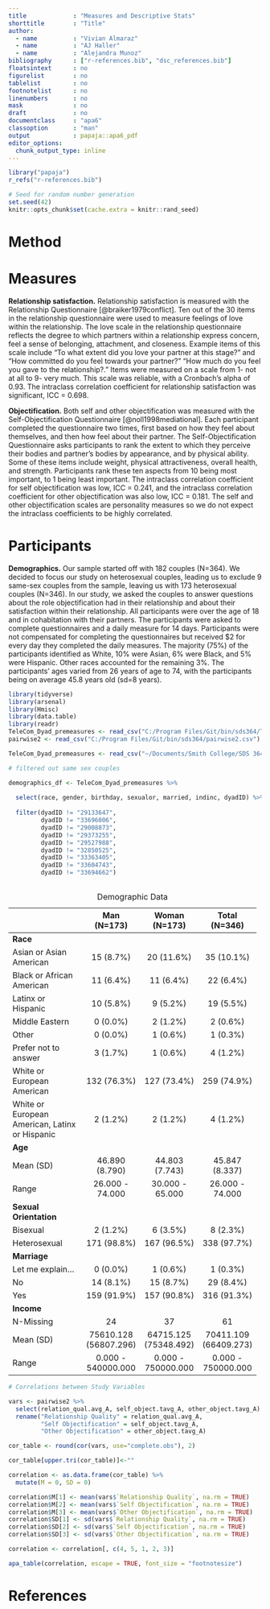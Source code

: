 ```yaml
---
title             : "Measures and Descriptive Stats"
shorttitle        : "Title"
author: 
  - name          : "Vivian Almaraz"
  - name          : "AJ Haller"
  - name          : "Alejandra Munoz"
bibliography      : ["r-references.bib", "dsc_references.bib"]
floatsintext      : no
figurelist        : no
tablelist         : no
footnotelist      : no
linenumbers       : no
mask              : no
draft             : no
documentclass     : "apa6"
classoption       : "man"
output            : papaja::apa6_pdf
editor_options: 
  chunk_output_type: inline
---
```


```r
library("papaja")
r_refs("r-references.bib")
```

```r
# Seed for random number generation
set.seed(42)
knitr::opts_chunk$set(cache.extra = knitr::rand_seed)
```

# Method

# Measures

**Relationship satisfaction.** Relationship satisfaction is measured with the Relationship Questionnaire [@braiker1979conflict]. Ten out of the 30 items in the relationship questionnaire were used to measure feelings of love within the relationship. The love scale in the relationship questionnaire reflects the degree to which partners within a relationship express concern, feel a sense of belonging, attachment, and closeness. Example items of this scale include "To what extent did you love your partner at this stage?" and "How committed do you feel towards your partner?" "How much do you feel you gave to the relationship?." Items were measured on a scale from 1- not at all to 9- very much. This scale was reliable, with a Cronbach's alpha of 0.93. The intraclass correlation coefficient for relationship satisfaction was significant, ICC = 0.698.

**Objectification.** Both self and other objectification was measured with the Self-Objectification Questionnaire [@noll1998mediational]. Each participant completed the questionnaire two times, first based on how they feel about themselves, and then how feel about their partner. The Self-Objectification Questionnaire asks participants to rank the extent to which they perceive their bodies and partner's bodies by appearance, and by physical ability. Some of these items include weight, physical attractiveness, overall health, and strength. Participants rank these ten aspects from 10 being most important, to 1 being least important. The intraclass correlation coefficient for self objectification was low, ICC = 0.241, and the intraclass correlation coefficient for other objectification was also low, ICC = 0.181. The self and other objectification scales are personality measures so we do not expect the intraclass coefficients to be highly correlated.

# Participants

**Demographics.** Our sample started off with 182 couples (N=364). We decided to focus our study on heterosexual couples, leading us to exclude 9 same-sex couples from the sample, leaving us with 173 heterosexual couples (N=346). In our study, we asked the couples to answer questions about the role objectification had in their relationship and about their satisfaction within their relationship. All participants were over the age of 18 and in cohabitation with their partners. The participants were asked to complete questionnaires and a daily measure for 14 days. Participants were not compensated for completing the questionnaires but received \$2 for every day they completed the daily measures. The majority (75%) of the participants identified as White, 10% were Asian, 6% were Black, and 5% were Hispanic. Other races accounted for the remaining 3%. The participants' ages varied from 26 years of age to 74, with the participants being on average 45.8 years old (sd=8 years).

```r
library(tidyverse)
library(arsenal)
library(Hmisc)
library(data.table)
library(readr)
TeleCom_Dyad_premeasures <- read_csv("C:/Program Files/Git/bin/sds364/TeleCom_Dyad_premeasures.csv")
pairwise2 <- read_csv("C:/Program Files/Git/bin/sds364/pairwise2.csv")

TeleCom_Dyad_premeasures <- read_csv("~/Documents/Smith College/SDS 364/Project/sds364/TeleCom_Dyad_premeasures.csv")

```

```r

# filtered out same sex couples 

demographics_df <- TeleCom_Dyad_premeasures %>% 
  
  select(race, gender, birthday, sexualor, married, indinc, dyadID) %>%
  
  filter(dyadID != "29133647",
         dyadID != "33696006",
         dyadID != "29008873", 
         dyadID != "29373255",  
         dyadID != "29527988", 
         dyadID != "32850525",  
         dyadID != "33363405",  
         dyadID != "33604743", 
         dyadID != "33694662")



```

+------------------------------------------------+------------------------+------------------------+------------------------+
|                                                | Man (N=173)            | Woman (N=173)          | Total (N=346)          |
+:===============================================+:======================:+:======================:+:======================:+
| **Race**                                       |                        |                        |                        |
+------------------------------------------------+------------------------+------------------------+------------------------+
| Asian or Asian American                        | 15 (8.7%)              | 20 (11.6%)             | 35 (10.1%)             |
+------------------------------------------------+------------------------+------------------------+------------------------+
| Black or African American                      | 11 (6.4%)              | 11 (6.4%)              | 22 (6.4%)              |
+------------------------------------------------+------------------------+------------------------+------------------------+
| Latinx or Hispanic                             | 10 (5.8%)              | 9 (5.2%)               | 19 (5.5%)              |
+------------------------------------------------+------------------------+------------------------+------------------------+
| Middle Eastern                                 | 0 (0.0%)               | 2 (1.2%)               | 2 (0.6%)               |
+------------------------------------------------+------------------------+------------------------+------------------------+
| Other                                          | 0 (0.0%)               | 1 (0.6%)               | 1 (0.3%)               |
+------------------------------------------------+------------------------+------------------------+------------------------+
| Prefer not to answer                           | 3 (1.7%)               | 1 (0.6%)               | 4 (1.2%)               |
+------------------------------------------------+------------------------+------------------------+------------------------+
| White or European American                     | 132 (76.3%)            | 127 (73.4%)            | 259 (74.9%)            |
+------------------------------------------------+------------------------+------------------------+------------------------+
| White or European American, Latinx or Hispanic | 2 (1.2%)               | 2 (1.2%)               | 4 (1.2%)               |
+------------------------------------------------+------------------------+------------------------+------------------------+
| **Age**                                        |                        |                        |                        |
+------------------------------------------------+------------------------+------------------------+------------------------+
| Mean (SD)                                      | 46.890 (8.790)         | 44.803 (7.743)         | 45.847 (8.337)         |
+------------------------------------------------+------------------------+------------------------+------------------------+
| Range                                          | 26.000 - 74.000        | 30.000 - 65.000        | 26.000 - 74.000        |
+------------------------------------------------+------------------------+------------------------+------------------------+
| **Sexual Orientation**                         |                        |                        |                        |
+------------------------------------------------+------------------------+------------------------+------------------------+
| Bisexual                                       | 2 (1.2%)               | 6 (3.5%)               | 8 (2.3%)               |
+------------------------------------------------+------------------------+------------------------+------------------------+
| Heterosexual                                   | 171 (98.8%)            | 167 (96.5%)            | 338 (97.7%)            |
+------------------------------------------------+------------------------+------------------------+------------------------+
| **Marriage**                                   |                        |                        |                        |
+------------------------------------------------+------------------------+------------------------+------------------------+
| Let me explain...                              | 0 (0.0%)               | 1 (0.6%)               | 1 (0.3%)               |
+------------------------------------------------+------------------------+------------------------+------------------------+
| No                                             | 14 (8.1%)              | 15 (8.7%)              | 29 (8.4%)              |
+------------------------------------------------+------------------------+------------------------+------------------------+
| Yes                                            | 159 (91.9%)            | 157 (90.8%)            | 316 (91.3%)            |
+------------------------------------------------+------------------------+------------------------+------------------------+
| **Income**                                     |                        |                        |                        |
+------------------------------------------------+------------------------+------------------------+------------------------+
| N-Missing                                      | 24                     | 37                     | 61                     |
+------------------------------------------------+------------------------+------------------------+------------------------+
| Mean (SD)                                      | 75610.128 (56807.296)  | 64715.125 (75348.492)  | 70411.109 (66409.273)  |
+------------------------------------------------+------------------------+------------------------+------------------------+
| Range                                          | 0.000 - 540000.000     | 0.000 - 750000.000     | 0.000 - 750000.000     |
+------------------------------------------------+------------------------+------------------------+------------------------+
: Demographic Data

```r
# Correlations between Study Variables

vars <- pairwise2 %>% 
  select(relation_qual.avg_A, self_object.tavg_A, other_object.tavg_A) %>% 
  rename("Relationship Quality" = relation_qual.avg_A,
         "Self Objectification" = self_object.tavg_A,
         "Other Objectification" = other_object.tavg_A)

cor_table <- round(cor(vars, use="complete.obs"), 2)

cor_table[upper.tri(cor_table)]<-""

correlation <- as.data.frame(cor_table) %>% 
  mutate(M = 0, SD = 0)

correlation$M[1] <- mean(vars$`Relationship Quality`, na.rm = TRUE)
correlation$M[2] <- mean(vars$`Self Objectification`, na.rm = TRUE)
correlation$M[3] <- mean(vars$`Other Objectification`, na.rm = TRUE)
correlation$SD[1] <- sd(vars$`Relationship Quality`, na.rm = TRUE)
correlation$SD[2] <- sd(vars$`Self Objectification`, na.rm = TRUE)
correlation$SD[3] <- sd(vars$`Other Objectification`, na.rm = TRUE)

correlation <- correlation[, c(4, 5, 1, 2, 3)]
```

```r
apa_table(correlation, escape = TRUE, font_size = "footnotesize")
```

\newpage

# References

```{=tex}
\begingroup
\setlength{\parindent}{-0.5in}
\setlength{\leftskip}{0.5in}
```
::: {#refs custom-style="Bibliography"}
:::

```{=tex}
\endgroup
```
